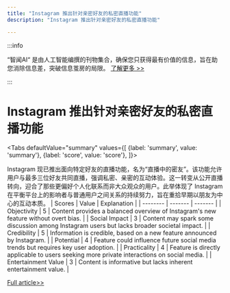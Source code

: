 ```yaml
---
title: "Instagram 推出针对亲密好友的私密直播功能"
description: "Instagram 推出针对亲密好友的私密直播功能"

---
```



:::info

“智闻AI“ 是由人工智能编撰的刊物集合，确保您只获得最有价值的信息，旨在助您消除信息差，突破信息茧房的局限。  [了解更多 >>](/)

:::

# Instagram 推出针对亲密好友的私密直播功能


<Tabs
	defaultValue="summary"
	values={[
	{label: 'summary', value: 'summary'},
	{label: 'score', value: 'score'},
]}>
<TabItem value="summary">


Instagram 现已推出面向特定好友的直播功能，名为“直播中的密友”。该功能允许用户与最多三位好友共同直播，强调私密、亲密的互动体验。这一转变从公开直播转向，迎合了那些更偏好个人化联系而非大众观众的用户。此举体现了 Instagram 在平衡平台上的影响者与普通用户之间关系的持续努力，旨在重拾早期以朋友为中心的互动本质。
</TabItem>
<TabItem value="score">
	| Scores     | Value   | Explanation |
	| -------- | ------- | ------- |
	| Objectivity  | 5    | Content provides a balanced overview of Instagram's new feature without overt bias.    |
	| Social Impact | 3     | Content may spark some discussion among Instagram users but lacks broader societal impact.    |
	| Credibility    | 5    | Information is credible, based on a new feature announced by Instagram.    |
	| Potential    | 4    | Feature could influence future social media trends but requires key user adoption.    |
	| Practicality    | 4    | Feature is directly applicable to users seeking more private interactions on social media.    |
	| Entertainment Value    | 3    | Content is informative but lacks inherent entertainment value.    |
</TabItem>
</Tabs>

[Full article>>](https://techcrunch.com/2024/06/20/instagram-now-lets-users-livestream-exclusively-to-their-close-friends-list/)
